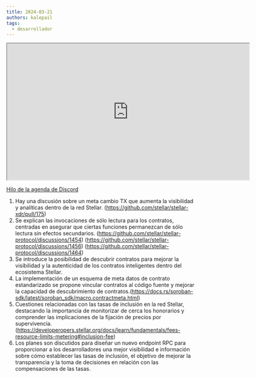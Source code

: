 ```yaml
---
title: 2024-03-21
authors: kalepail
tags:
  - desarrollador
---
```


<iframe
  src="https://drive.google.com/file/d/1vSkQFbdg80548ShpjOpyD9scnQjebkQi/preview"
  width="640"
  height="360"
  allow="autoplay"
></iframe>

[Hilo de la agenda de Discord](https://discord.com/channels/897514728459468821/1219381314931917000)

1. Hay una discusión sobre un meta cambio TX que aumenta la visibilidad y analíticas dentro de la red Stellar. (https://github.com/stellar/stellar-xdr/pull/175)
2. Se explican las invocaciones de sólo lectura para los contratos, centradas en asegurar que ciertas funciones permanezcan de sólo lectura sin efectos secundarios. (https://github.com/stellar/stellar-protocol/discussions/1454) (https://github.com/stellar/stellar-protocol/discussions/1456) (https://github.com/stellar/stellar-protocol/discussions/1464)
3. Se introduce la posibilidad de descubrir contratos para mejorar la visibilidad y la autenticidad de los contratos inteligentes dentro del ecosistema Stellar.
4. La implementación de un esquema de meta datos de contrato estandarizado se propone vincular contratos al código fuente y mejorar la capacidad de descubrimiento de contratos.(https://docs.rs/soroban-sdk/latest/soroban_sdk/macro.contractmeta.html)
5. Cuestiones relacionadas con las tasas de inclusión en la red Stellar, destacando la importancia de monitorizar de cerca los honorarios y comprender las implicaciones de la fijación de precios por supervivencia. (https://developeropers.stellar.org/docs/learn/fundamentals/fees-resource-limits-metering#inclusion-fee)
6. Los planes son discutidos para diseñar un nuevo endpoint RPC para proporcionar a los desarrolladores una mejor visibilidad e información sobre cómo establecer las tasas de inclusión, el objetivo de mejorar la transparencia y la toma de decisiones en relación con las compensaciones de las tasas.
